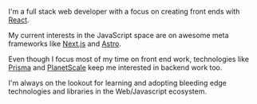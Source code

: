 I'm a full stack web developer with a focus on creating front ends with [React](https://reactjs.org/).

My current interests in the JavaScript space are on awesome meta frameworks like [Next.js](https://nextjs.org/) and [Astro](https://astro.build/).

Even though I focus most of my time on front end work, technologies like [Prisma](https://www.prisma.io/) and [PlanetScale](https://planetscale.com/) keep me interested in backend work too.

I'm always on the lookout for learning and adopting bleeding edge technologies and libraries in the Web/Javascript ecosystem.
